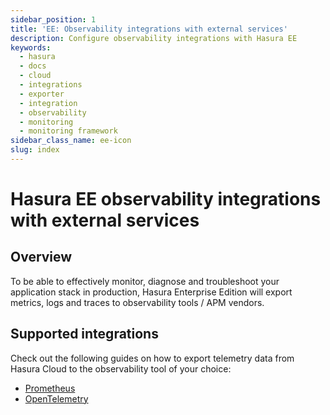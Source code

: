 ```yaml
---
sidebar_position: 1
title: 'EE: Observability integrations with external services'
description: Configure observability integrations with Hasura EE
keywords:
  - hasura
  - docs
  - cloud
  - integrations
  - exporter
  - integration
  - observability
  - monitoring
  - monitoring framework
sidebar_class_name: ee-icon
slug: index
---
```



# Hasura EE observability integrations with external services

<ProductBadge standard pro ee />

## Overview

To be able to effectively monitor, diagnose and troubleshoot your application stack in production, Hasura Enterprise
Edition will export metrics, logs and traces to observability tools / APM vendors.

## Supported integrations

Check out the following guides on how to export telemetry data from Hasura Cloud to the observability tool of your
choice:

- [Prometheus](prometheus/index.mdx)
- [OpenTelemetry](/observability/opentelemetry.mdx)

